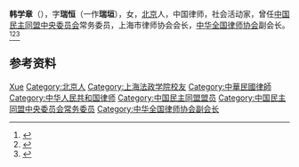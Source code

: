 '''韩学章'''（{{bd|1912年||1997年|}}），字'''瑞恒'''（一作'''瑞垣'''），女，[[北京|北京]]人，中国律师，社会活动家，曾任[[中国民主同盟中央委员会|中国民主同盟中央委员会]]常务委员，上海市律师协会会长，[[中华全国律师协会|中华全国律师协会]]副会长。<ref>{{Cite book|title=华夏妇女名人词典|author=周行健主编|publisher=华夏出版社|year=1988|isbn=|location=北京|pages=}}</ref><ref>{{Cite book|title=古今中外女名人辞典|author=中国妇女管理干部学院编|publisher=中国广播电视出版社|year=1989|isbn=|location=北京|pages=}}</ref><ref>{{Cite book|title=中国抗日战争人物大词典|author=刘景泉主编; 沈久泉, 王凯捷, 李卓副主编|publisher=天津大学出版社|year=1999|isbn=|location=|pages=}}</ref>

== 参考资料 ==
{{reflist}}

{{中国人物小作品}}
{{中国民主同盟第五届中央委员会}}

{{Authority control}}
{{DEFAULTSORT:Han韩}}
[[Category:韩姓|Xue]]
[[Category:北京人|Category:北京人]]
[[Category:上海法政学院校友|Category:上海法政学院校友]]
[[Category:中華民國律師|Category:中華民國律師]]
[[Category:中华人民共和国律师|Category:中华人民共和国律师]]
[[Category:中国民主同盟盟员|Category:中国民主同盟盟员]]
[[Category:中国民主同盟中央委员会常务委员|Category:中国民主同盟中央委员会常务委员]]
[[Category:中华全国律师协会副会长|Category:中华全国律师协会副会长]]